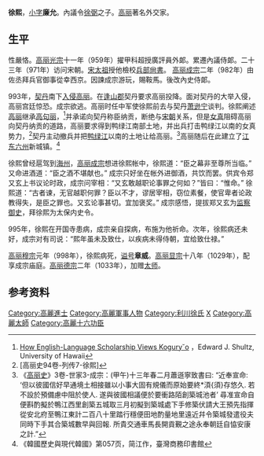 {{Infobox Korean name
|hangul=서희
|hanja=徐熙
|rr=Seo Hui
|mr=Sŏ Hŭi
}}
'''徐熙'''{{BD|942年||998年||catIdx=S}}，[[乳名|小字]]'''廉允'''。內議令[[徐弼_(高丽)|徐弼]]之子。[[高丽|高丽]]著名外交家。

==生平==
性嚴恪。[[高丽光宗|高丽光宗]]十一年（959年）擢甲科超授廣評員外郞。累遷內議侍郞。二十三年（971年）访问宋朝。[[宋太祖|宋太祖]]授他檢校[[兵部尙書|兵部尙書]]。 [[高丽成宗|高丽成宗]]二年（982年）由佐丞拜兵官御事從幸西京。因諫成宗游玩，賜鞍馬。後改內史侍郞。

993年，[[契丹|契丹]]南下[[高丽契丹战争#第一次高丽契丹战争|入侵高丽]]。在[[逢山郡|逢山郡]]契丹要求高丽投降。面对契丹的大举入侵，高丽宫廷惊恐。成宗欲逃。高丽时任中军使徐熙前去与契丹[[萧逊宁|萧逊宁]]谈判。徐熙阐述[[高丽|高丽]]继承[[高句丽|高句丽]]，<ref>[http://english.historyfoundation.or.kr/Data/Jnah/J3_1_A4.pdf How English-Language Scholarship Views Kogury˘o] {{webarchive|url=https://web.archive.org/web/20160304185816/http://english.historyfoundation.or.kr/Data/Jnah/J3_1_A4.pdf |date=2016-03-04 }}，Edward J. Shultz, University of Hawaii</ref>并承诺向契丹称臣纳贡，断绝与[[宋朝|宋朝]]关系，但是[[女真|女真]]阻碍高丽向契丹纳贡的道路，高丽要求得到鸭绿江南部土地，并出兵打击鸭绿江以南的女真势力，<ref>[高丽史94卷-列传7-徐熙]</ref>契丹主动撤兵并把[[鸭绿江|鸭绿江]]以南的土地让给高丽。<ref>《[[高丽史|高丽史]]》3卷-世家3-成宗：(甲午)十三年春二月蕭遜寧致書曰: “近奉宣命: ‘但以彼國信好早通境土相接雖以小事大固有規儀而原始要終*湏{須}存悠久. 若不設於預備慮中阻於使人. 遂與彼國相議便於要衝路陌創築城池者’ 尋准宣命自便斟酌擬於鴨江西里創築五城取三月初擬到築城處下手修築伏請大王預先指揮從安北府至鴨江東計二百八十里踏行穩便田地酌量地里遠近幷令築城發遣役夫同時下手其合築城數早與回報. 所貴交通車馬長開貢覲之途永奉朝廷自恊安康之計.”</ref>高丽随后在此建立了[[江东六州|江东六州]]新城镇。<ref>《韓國歷史與現代韓國》第057页，简江作，臺灣商務印書館 </ref>

徐熙曾经扈驾到[[海州|海州]]，[[高丽成宗|高丽成宗]]想进徐熙帐中，徐熙道：“臣之幕非至尊所当临。” 又命进酒道：“臣之酒不堪献也。” 成宗只好坐在帐外进御酒，共饮而罢。供宾令郑又玄上书议论时政，成宗问宰相：“又玄敢越职论事罪之何如？”皆曰：“惟命。” 徐熙道：“古者谏，无官越职何罪？臣以不才，谬居宰相，窃位素餐，使官卑者论政教得失，是臣之罪也。又玄论事甚切。宜加褒奖。” 成宗感悟，提拔郑又玄为[[监察御史|监察御史]]，拜徐熙为太保内史令。

995年，徐熙在开国寺患病，成宗亲自探病，布施为他祈命。次年，徐熙病还未好，成宗对有司说：“熙年虽未及致仕，以疾病未得侍朝，宜给致仕禄。”

[[高丽穆宗|高丽穆宗]]元年（998年），徐熙病死，[[谥号|谥号]]'''章威'''。[[高丽显宗|高丽显宗]]十八年（1029年），配享成宗庙庭。[[高丽德宗|高丽德宗]]二年（1033年），加赠[[太师|太师]]。

==参考资料==
{{reflist}}

{{DEFAULTSORT:X}}
[[Category:高麗進士|Category:高麗進士]]
[[Category:高麗軍事人物|Category:高麗軍事人物]]
[[Category:利川徐氏|Category:利川徐氏]]
[[Category:徐姓|X]]
[[Category:高麗太師|Category:高麗太師]]
[[Category:高麗十六功臣|Category:高麗十六功臣]]